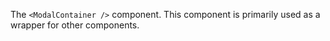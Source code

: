The `<ModalContainer />` component. This component is primarily used as a wrapper for other components.
